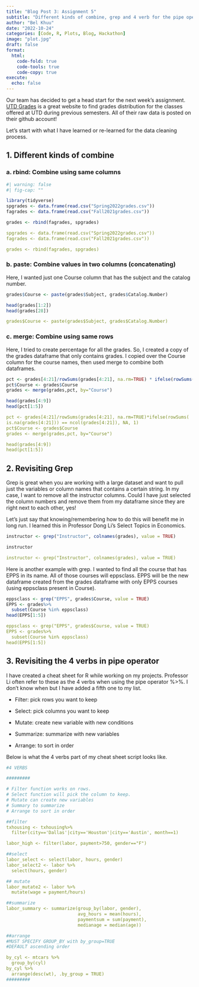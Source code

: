---
title: "Blog Post 3: Assignment 5"
subtitle: "Different kinds of combine, grep and 4 verb for the pipe operator"
author: "Bel Khuu"
date: "2022-10-24"
categories: [Code, R, Plots, Blog, Hackathon]
image: "plot.jpg"
draft: false
format:
  html:
    code-fold: true
    code-tools: true
    code-copy: true
execute:
  echo: false
---

Our team has decided to get a head start for the next week's assignment. [UTD Grades](utdgrades.com) is a great website to find grades distribution for the classes offered at UTD during previous semesters. All of their raw data is posted on their github account!

Let's start with what I have learned or re-learned for the data cleaning process.

## 1. Different kinds of combine

### a. rbind: Combine using same columns

```{r}
#| warning: false
#| fig-cap: ""

library(tidyverse)
spgrades <- data.frame(read.csv("Spring2022grades.csv"))
fagrades <- data.frame(read.csv("Fall2021grades.csv"))

grades <- rbind(fagrades, spgrades) 
```

``` yaml
spgrades <- data.frame(read.csv("Spring2022grades.csv"))
fagrades <- data.frame(read.csv("Fall2021grades.csv"))

grades <- rbind(fagrades, spgrades)
```

### b. paste: Combine values in two columns (concatenating)

Here, I wanted just one Course column that has the subject and the catalog number.

```{r}
grades$Course <- paste(grades$Subject, grades$Catalog.Number)

head(grades[1:2])
head(grades[28])
```

``` yaml
grades$Course <- paste(grades$Subject, grades$Catalog.Number)
```

### c. merge: Combine using same rows

Here, I tried to create percentage for all the grades. So, I created a copy of the grades dataframe that only contains grades. I copied over the Course column for the course names, then used merge to combine both dataframes.

```{r}
pct <- grades[4:21]/rowSums(grades[4:21], na.rm=TRUE) * ifelse(rowSums(is.na(grades[4:21])) == ncol(grades[4:21]), NA, 1)
pct$Course <- grades$Course
grades <- merge(grades,pct, by="Course")

head(grades[4:9])
head(pct[1:5])
```

``` yaml
pct <- grades[4:21]/rowSums(grades[4:21], na.rm=TRUE)*ifelse(rowSums(
is.na(grades[4:21])) == ncol(grades[4:21]), NA, 1)
pct$Course <- grades$Course
grades <- merge(grades,pct, by="Course")

head(grades[4:9])
head(pct[1:5])
```

## 2. Revisiting Grep

Grep is great when you are working with a large dataset and want to pull just the variables or column names that contains a certain string. In my case, I want to remove all the instructor columns. Could I have just selected the column numbers and remove them from my dataframe since they are right next to each other, yes!

Let's just say that knowing/remembering how to do this will benefit me in long run. I learned this in Professor Dong Li's Select Topics in Economics.

```{r}
instructor <- grep("Instructor", colnames(grades), value = TRUE)

instructor
```

``` yaml
instructor <- grep("Instructor", colnames(grades), value = TRUE)
```

Here is another example with grep. I wanted to find all the course that has EPPS in its name. All of those courses will eppsclass. EPPS will be the new dataframe created from the grades dataframe with only EPPS courses (using eppsclass present in Course).

```{r}
eppsclass <- grep("EPPS", grades$Course, value = TRUE)
EPPS <- grades%>%
  subset(Course %in% eppsclass)
head(EPPS[1:5])
```

``` yaml
eppsclass <- grep("EPPS", grades$Course, value = TRUE)
EPPS <- grades%>%
  subset(Course %in% eppsclass)
head(EPPS[1:5])
```

## 3. Revisiting the 4 verbs in pipe operator

I have created a cheat sheet for R while working on my projects. Professor Li often refer to these as the 4 verbs when using the pipe operator %\>%. I don't know when but I have added a fifth one to my list.

-   Filter: pick rows you want to keep

-   Select: pick columns you want to keep

-   Mutate: create new variable with new conditions

-   Summarize: summarize with new variables

-   Arrange: to sort in order

Below is what the 4 verbs part of my cheat sheet script looks like.

``` yaml
#4 VERBS

######### 

# Filter function works on rows.
# Select function will pick the column to keep.
# Mutate can create new variables
# Summary to summarize
# Arrange to sort in order

##filter
txhousing <- txhousing%>%
  filter(city=='Dallas'|city=='Houston'|city=='Austin', month==1)

labor_high <- filter(labor, payment>750, gender=="F")

##select
labor_select <- select(labor, hours, gender)
labor_select2 <- labor %>%
  select(hours, gender)

## mutate 
labor_mutate2 <- labor %>%
  mutate(wage = payment/hours)

##summarize
labor_summary <- summarize(group_by(labor, gender), 
                           avg_hours = mean(hours),
                           paymentsum = sum(payment), 
                           medianage = median(age))

##arrange
#MUST SPECIFY GROUP_BY with by_group=TRUE
#DEFAULT ascending order

by_cyl <- mtcars %>% 
  group_by(cyl)
by_cyl %>% 
  arrange(desc(wt), .by_group = TRUE)
#########
```
